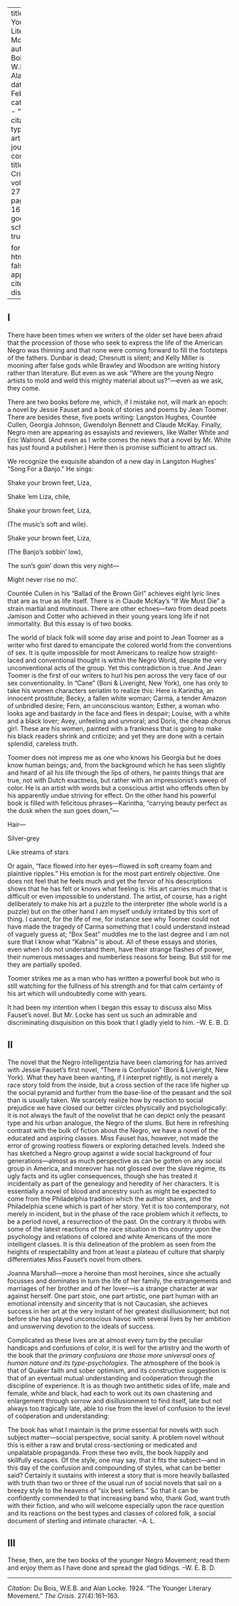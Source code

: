 
---
title: 'The Younger Literary Movement'
author: Du Bois, W.E.B. and Alan Locke
date: Feb. 1924
categories: 
  - ""
citation: 
  type: article-journal
  container-title: The Crisis
  volume: 27
  issue: 4
  page: 161-163
google-scholar: true

format:
  html:
    toc: false
    appendix-cite-as: display
---



<h2>I</h2>

There have been times when we writers of the older set have been afraid that the procession of those who seek to express the life of the American Negro was thinning and that none were coming forward to fill the footsteps of the fathers. Dunbar is dead; Chesnutt is silent; and Kelly Miller is mooning after false gods while Brawley and Woodson are writing history rather than literature. But even as we ask "Where are the young Negro artists to mold and weld this mighty material about us?"---even as we ask, they come. 

There are two books before me, which, if I mistake not, will mark an epoch: a novel by Jessie Fauset and a book of stories and poems by Jean Toomer. There are besides these, five poets writing: Langston Hughes, Countée Cullen, Georgia Johnson, Gwendolyn Bennett and Claude McKay. Finally, Negro men are appearing as essayists and reviewers, like Walter White and Eric Walrond. (And even as I write comes the news that a novel by Mr. White has just found a publisher.) Here then is promise sufficient to attract us. 

 We recognize the exquisite abandon of a new day in Langston Hughes' "Song For a Banjo." He sings: 

<div class="poem">
<p class="verse">Shake your brown feet, Liza, 
<p class="verse">Shake &rsquo;em Liza, chile, 
<p class="verse">Shake your brown feet, Liza,
<p class="verse indent"> (The music's soft and wile). 
<p class="verse">Shake your brown feet, Liza,
<p class="verse indent">(The Banjo's sobbin' low), 
<p class="verse">The sun's goin' down this very night&mdash;
<p class="verse">Might never rise no mo'. 
</div>

Countée Cullen in his "Ballad of the Brown Girl" achieves eight lyric lines that are as true as life itself. There is in Claude McKay's "If We Must Die" a strain martial and mutinous. There are other echoes---two from dead poets Jamison and Cotter who achieved in their young years long life if not immortality. But this essay is of two books. 

The world of black folk will some day arise and point to Jean Toomer as a writer who first dared to emancipate the colored world from the conventions of sex. It is quite impossible for most Americans to realize how straight-laced and conventional thought is within the Negro World, despite the very unconventional acts of the group. Yet this contradiction is true. And Jean Toomer is the first of our writers to hurl his pen across the very face of our sex conventionality. In "Cane" (Boni & Liveright, New York), one has only to take his women characters seriatim to realize this: Here is Karintha, an innocent prostitute; Becky, a fallen white woman; Carma, a tender Amazon of unbridled desire; Fern, an unconscious wanton; Esther, a woman who looks age and bastardy in the face and flees in despair; Louise, with a white and a black lover; Avey, unfeeling and unmoral; and Doris, the cheap chorus girl. These are his women, painted with a frankness that is going to make his black readers shrink and criticize; and yet they are done with a certain splendid, careless truth. 

Toomer does not impress me as one who knows his Georgia but he does know human beings; and, from the background which he has seen slightly and heard of all his life through the lips of others, he paints things that are true, not with Dutch exactness, but rather with an impressionist's sweep of color. He is an artist with words but a conscious artist who offends often by his apparently undue striving for effect. On the other hand his powerful book is filled with felicitous phrases---Karintha, "carrying beauty perfect as the dusk when the sun goes down,"--- 

<div class="poem">
<p class="verse">Hair—
<p class="verse">Silver-grey 
<p class="verse">Like streams of stars
</div>

Or again, "face flowed into her eyes---flowed in soft creamy foam and plaintive ripples." His emotion is for the most part entirely objective. One does not feel that he feels much and yet the fervor of his descriptions shows that he has felt or knows what feeling is. His art carries much that is difficult or even impossible to understand. The artist, of course, has a right deliberately to make his art a puzzle to the interpreter (the whole world is a puzzle) but on the other hand I am myself unduly irritated by this sort of thing. I cannot, for the life of me, for instance see why Toomer could not have made the tragedy of Carma something that I could understand instead of vaguely guess at; "Box Seat" muddles me to the last degree and I am not sure that I know what "Kabnis" is about. All of these essays and stories, even when I do not understand them, have their strange flashes of power, their numerous messages and numberless reasons for being. But still for me they are partially spoiled. 

Toomer strikes me as a man who has written a powerful book but who is still watching for the fullness of his strength and for that calm certainty of his art which will undoubtedly come with years. 

It had been my intention when I began this essay to discuss also Miss Fauset's novel. But Mr. Locke has sent us such an admirable and discriminating disquisition on this book that I gladly yield to him. 
<span class="right">--W. E. B. D.</span>

<h2>II</h2> 

The novel that the Negro intelligentzia have been clamoring for has arrived with Jessie Fauset's first novel, "There is Confusion" (Boni & Liveright, New York). What they have been wanting, if I interpret rightly, is not merely a race story told from the inside, but a cross section of the race life higher up the social pyramid and further from the base-line of the peasant and the soil than is usually taken. We scarcely realize how by reaction to social prejudice we have closed our better circles physically and psychologically: it is not always the fault of the novelist that he can depict only the peasant type and his urban analogue, the Negro of the slums. But here in refreshing contrast with the bulk of fiction about the Negro, we have a novel of the educated and aspiring classes. Miss Fauset has, however, not made the error of growing rootless flowers or exploring detached levels. Indeed she has sketched a Negro group against a wide social background of four generations---almost as much perspective as can be gotten on any social group in America, and moreover has not glossed over the slave régime, its ugly facts and its uglier consequences, though she has treated it incidentally as part of the genealogy and heredity of her characters. It is essentially a novel of blood and ancestry such as might be expected to come from the Philadelphia tradition which the author shares, and the Philadelphia scene which is part of her story. Yet it is too contemporary, not merely in incident, but in the phase of the race problem which it reflects, to be a period novel, a resurrection of the past. On the contrary it throbs with some of the latest reactions of the race situation in this country upon the psychology and relations of colored and white Americans of the more intelligent classes. It is this delineation of the problem as seen from the heights of respectability and from at least a plateau of culture that sharply differentiates Miss Fauset's novel from others. 

Joanna Marshall---more a heroine than most heroines, since she actually focusses and dominates in turn the life of her family, the estrangements and marriages of her brother and of her lover---is a strange character at war against herself. One part stoic, one part artistic, one part human with an emotional intensity and sincerity that is not Caucasian, she achieves success in her art at the very instant of her greatest disillusionment; but not before she has played unconscious havoc with several lives by her ambition and unswerving devotion to the ideals of success. 

Complicated as these lives are at almost every turn by the peculiar handicaps and confusions of color, it is well for the artistry and the worth of the book that the *primary confusions are those more universal ones of human nature and its type-psychologies*. The atmosphere of the book is that of Quaker faith and sober optimism, and its constructive suggestion is that of an eventual mutual understanding and coöperation through the discipline of experience. It is as though two antithetic sides of life, male and female, white and black, had each to work out its own chastening and enlargement through sorrow and disillusionment to find itself, late but not always too tragically late, able to rise from the level of confusion to the level of coöperation and understanding: 

The book has what I maintain is the prime essential for novels with such subject matter---social perspective, social sanity. A problem novel without this is either a raw and brutal cross-sectioning or medicated and unpalatable propaganda. From these two evils, the book happily and skillfully escapes. Of the style, one may say, that it fits the subject---and in this day of the confusion and compounding of styles, what can be better said? Certainly it sustains with interest a story that is more heavily ballasted with truth than two or three of the usual run of social novels that sail on a breezy style to the heavens of "six best sellers." So that it can be confidently commended to that increasing band who, thank God, want truth with their fiction, and who will welcome especially upon the race question and its reactions on the best types and classes of colored folk, a social document of sterling and intimate character. <span class="right">--A. L.</span>

<h2>III</h2>

These, then, are the two books of the younger Negro Movement; read them and enjoy them as I have done and spread the glad tidings. <span class="right">--W. E. B. D.</span>

_____
*Citation:* Du Bois, W.E.B. and Alan Locke. 1924. "The Younger Literary Movement." *The Crisis*. 27(4):161&ndash;163.